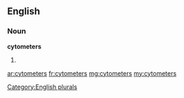 ==English==

===Noun===
'''cytometers'''

# {{plural of|[[cytometer]]}}

[[Category:English plurals]]

[[ar:cytometers]]
[[fr:cytometers]]
[[mg:cytometers]]
[[my:cytometers]]
